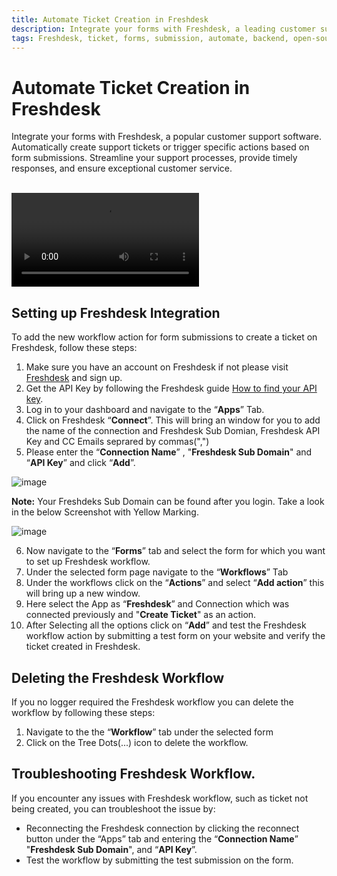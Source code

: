 ```yaml
---
title: Automate Ticket Creation in Freshdesk
description: Integrate your forms with Freshdesk, a leading customer support software, to automatically create support tickets or trigger actions based on form submissions. Streamline your support processes, provide timely responses, and deliver exceptional customer service with the power of open-source integrations through Formzillion.
tags: Freshdesk, ticket, forms, submission, automate, backend, open-source, integrations, Formzillion
---
```


# Automate Ticket Creation in Freshdesk

Integrate your forms with Freshdesk, a popular customer support software. Automatically create support tickets or trigger specific actions based on form submissions. Streamline your support processes, provide timely responses, and ensure exceptional customer service.

<br />
<video controls>
  <source src="/integrations/freshdesk/freshdesk.webm" type="video/webm" />
</video>

## Setting up Freshdesk Integration

To add the new workflow action for form submissions to create a ticket on Freshdesk, follow these steps:

1.  Make sure you have an account on Freshdesk if not please visit [Freshdesk](https://www.freshworks.com/freshdesk/signup) and sign up.
2.  Get the API Key by following the Freshdesk guide [How to find your API key](https://support.freshdesk.com/en/support/solutions/articles/215517-how-to-find-your-api-key).
3.  Log in to your dashboard and navigate to the “**Apps**” Tab.
4.  Click on Freshdesk “**Connect**”. This will bring an window for you to add the name of the connection and Freshdesk Sub Domian, Freshdesk API Key and CC Emails seprared by commas(",")
5.  Please enter the “**Connection Name**” , "**Freshdesk Sub Domain**" and “**API Key**” and click “**Add**”.

![image](/integrations/freshdesk/auth.png)

**Note:** Your Freshdeks Sub Domain can be found after you login. Take a look in the below Screenshot with Yellow Marking.

![image](/integrations/freshdesk/auth1.png)

6.  Now navigate to the “**Forms**” tab and select the form for which you want to set up Freshdesk workflow.
7.  Under the selected form page navigate to the “**Workflows**” Tab
8.  Under the workflows click on the “**Actions**” and select “**Add action**” this will bring up a new window.
9.  Here select the App as “**Freshdesk**” and Connection which was connected previously and "**Create Ticket**" as an action.
10. After Selecting all the options click on “**Add**” and test the Freshdesk workflow action by submitting a test form on your website and verify the ticket created in Freshdesk.

## Deleting the Freshdesk Workflow

If you no logger required the Freshdesk workflow you can delete the workflow by following these steps:

1.  Navigate to the the “**Workflow**” tab under the selected form
2.  Click on the Tree Dots(...) icon to delete the workflow.

## Troubleshooting Freshdesk Workflow.

If you encounter any issues with Freshdesk workflow, such as ticket not being created, you can troubleshoot the issue by:

- Reconnecting the Freshdesk connection by clicking the reconnect button under the “Apps” tab and entering the “**Connection Name**” "**Freshdesk Sub Domain**", and “**API Key**”.
- Test the workflow by submitting the test submission on the form.
